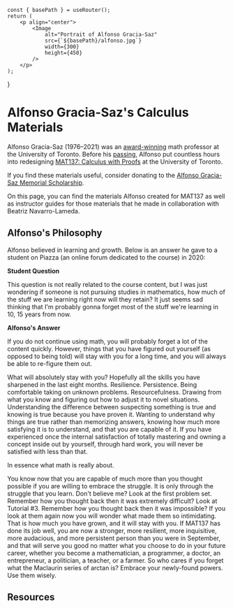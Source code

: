 
    const { basePath } = useRouter();
    return (
        <p align="center">
            <Image
                alt="Portrait of Alfonso Gracia-Saz"
                src={`${basePath}/alfonso.jpg`}
                width={300}
                height={450}
            />
        </p>
    );
}

# Alfonso Gracia-Saz's Calculus Materials

<AlfonsoImage />

Alfonso Gracia-Saz (1976&ndash;2021) was an [award-winning](https://notes.math.ca/en/article/alphonso-gracia-saz/) math professor
at the University of Toronto. Before his [passing](https://www.utoronto.ca/news/passionate-principled-and-caring-u-t-remembers-math-professor-alfonso-gracia-saz),
Alfonso put countless hours into redesigning [MAT137: Calculus with Proofs](https://artsci.calendar.utoronto.ca/course/mat137y1) at the University of Toronto.

If you find these materials useful, consider donating to the [Alfonso Gracia-Saz Memorial Scholarship](https://engage.utoronto.ca/site/SPageServer?pagename=donate#/fund/1624).

On this page, you can find the materials Alfonso created for MAT137 as well as instructor guides for those materials
that he made in collaboration with Beatriz Navarro-Lameda.

## Alfonso's Philosophy

Alfonso believed in learning and growth. Below is an answer he gave to a student on Piazza (an online forum dedicated
to the course) in 2020:

<Callout type="info" emoji="">

**Student Question**

This question is not really related to the course content, but I was just wondering if someone is not pursuing studies in
mathematics, how much of the stuff we are learning right now will they retain? It just seems sad thinking that I'm probably gonna forget most of the stuff we're learning in 10, 15 years from now.

</Callout>

<Callout type="info" emoji="">

**Alfonso's Answer**

If
you do not continue using math, you will probably forget a lot of the content quickly. However, things
that you have figured out yourself (as opposed to being told) will stay with you for a long time, and
you will always be able to re-figure them out.

What will absolutely stay with you? Hopefully all the skills you have sharpened in the last eight months.
Resilience. Persistence. Being comfortable taking on unknown problems. Resourcefulness. Drawing from what
you know and figuring out how to adjust it to novel situations. Understanding the difference between
suspecting something is true and knowing is true because you have proven it. Wanting to understand why
things are true rather than memorizing answers, knowing how much more satisfying it is to understand,
and that you are capable of it. If you have experienced once the internal satisfaction of totally
mastering and owning a concept inside out by yourself, through hard work, you will never be satisfied
with less than that.

In essence what math is really about.

You know now that you are capable of much more than you thought possible if you
are willing to embrace the struggle. It is only through the struggle that you learn.
Don't believe me? Look at the first problem set. Remember how you thought back then
it was extremely difficult? Look at Tutorial #3. Remember how you thought back then
it was impossible? If you look at them again now you will wonder what made them so
intimidating. That is how much you have grown, and it will stay with you. If MAT137
has done its job well, you are now a stronger, more resilient, more inquisitive, more
audacious, and more persistent person than you were in September, and that will serve you good
no matter what you choose to do in your future career, whether you become a mathematician, a
programmer, a doctor, an entrepreneur, a politician, a teacher, or a farmer. So who cares if
you forget what the Maclaurin series of arctan is? Embrace your newly-found powers.
Use them wisely.

</Callout>

## Resources

<Cards>
    <Card title="Inverted Classroom Guide" href="/guide" arrow />
    <Card title="MAT137 Learning Objectives" href="/objectives" arrow />
    <Card title="In-class Questions" href="questions" arrow />
    <Card
        title="YouTube Channel"
        href="https://www.youtube.com/@mat1378"
        target="_blank"
        arrow
    />
</Cards>
